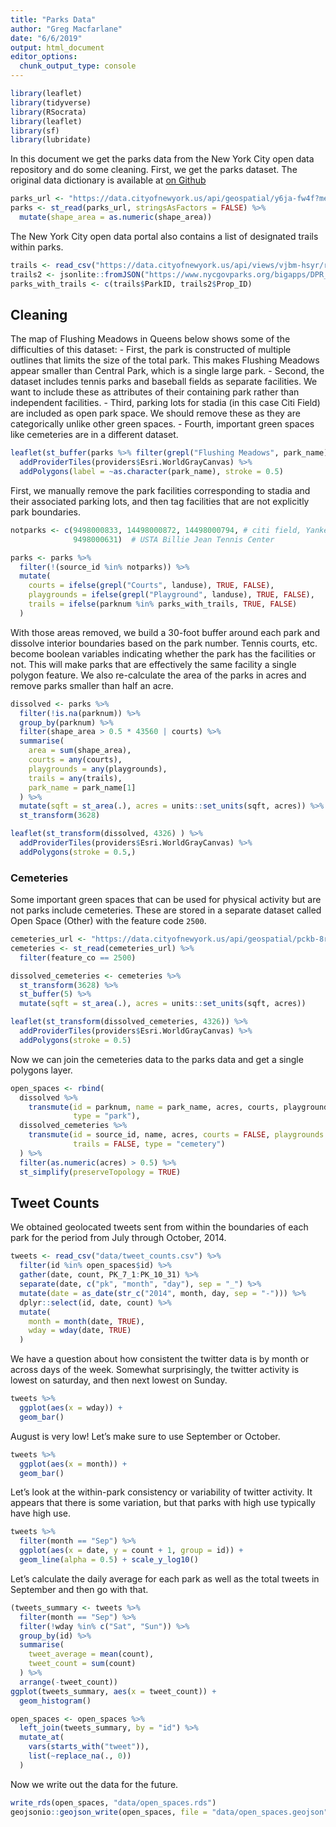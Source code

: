 ```yaml
---
title: "Parks Data"
author: "Greg Macfarlane"
date: "6/6/2019"
output: html_document
editor_options: 
  chunk_output_type: console
---
```


```r
library(leaflet)
library(tidyverse)
library(RSocrata)
library(leaflet)
library(sf)
library(lubridate)
```

In this document we get the parks data from the New York City open data
repository and do some cleaning. First, we get the parks dataset. The original
data dictionary is available at 
[on Github](https://github.com/CityOfNewYork/nyc-planimetrics/blob/master/Capture_Rules.md#open-space)
```r
parks_url <- "https://data.cityofnewyork.us/api/geospatial/y6ja-fw4f?method=export&format=GeoJSON"
parks <- st_read(parks_url, stringsAsFactors = FALSE) %>%
  mutate(shape_area = as.numeric(shape_area))
```

The New York City open data portal also contains a list of designated trails 
within parks.

```r
trails <- read_csv("https://data.cityofnewyork.us/api/views/vjbm-hsyr/rows.csv?accessType=DOWNLOAD")
trails2 <- jsonlite::fromJSON("https://www.nycgovparks.org/bigapps/DPR_Hiking_001.json")
parks_with_trails <- c(trails$ParkID, trails2$Prop_ID)
```

## Cleaning
The map of Flushing Meadows in Queens below shows some of the difficulties of this dataset:
  - First, the park is constructed of multiple outlines that limits the size of 
  the total park. This makes Flushing Meadows appear smaller than Central Park, 
  which is a single large park. 
  - Second, the dataset includes tennis parks and baseball fields as separate 
  facilities. We want to include these as attributes of their containing park
  rather than independent facilities.
  - Third, parking lots for stadia (in this case Citi Field) are included as 
  open park space. We should remove these as they are categorically unlike other
  green spaces.
  - Fourth, important green spaces like cemeteries are in a different dataset.
  
```r
leaflet(st_buffer(parks %>% filter(grepl("Flushing Meadows", park_name)), dist = 0.000001)) %>%
  addProviderTiles(providers$Esri.WorldGrayCanvas) %>%
  addPolygons(label = ~as.character(park_name), stroke = 0.5)
```

First, we manually remove the park facilities corresponding to stadia and their
associated parking lots, and then tag facilities that are not explicitly
park boundaries.

```r
notparks <- c(9498000833, 14498000872, 14498000794, # citi field, Yankee stadium, garage
              9498000631)  # USTA Billie Jean Tennis Center

parks <- parks %>% 
  filter(!(source_id %in% notparks)) %>%
  mutate(
    courts = ifelse(grepl("Courts", landuse), TRUE, FALSE),
    playgrounds = ifelse(grepl("Playground", landuse), TRUE, FALSE),
    trails = ifelse(parknum %in% parks_with_trails, TRUE, FALSE)
  ) 
```

With those areas removed, we build a 30-foot buffer around each park and 
dissolve interior boundaries based on the park number. Tennis courts, etc. become
boolean variables indicating whether the park has the facilities or not. This
will make parks that are effectively the same facility a single polygon feature.
We also re-calculate the area of the parks in acres and remove parks smaller
than half an acre.

```r
dissolved <- parks %>%
  filter(!is.na(parknum)) %>%
  group_by(parknum) %>%
  filter(shape_area > 0.5 * 43560 | courts) %>%
  summarise(
    area = sum(shape_area), 
    courts = any(courts), 
    playgrounds = any(playgrounds),
    trails = any(trails),
    park_name = park_name[1]
  ) %>%
  mutate(sqft = st_area(.), acres = units::set_units(sqft, acres)) %>%
  st_transform(3628)
```

```r
leaflet(st_transform(dissolved, 4326) ) %>%
  addProviderTiles(providers$Esri.WorldGrayCanvas) %>%
  addPolygons(stroke = 0.5,)
```
  
### Cemeteries
Some important green spaces that can be used for physical activity but are not
parks include cemeteries. These are stored in a separate dataset called Open
Space (Other) with the feature code `2500`.

```r
cemeteries_url <- "https://data.cityofnewyork.us/api/geospatial/pckb-8r2z?method=export&format=GeoJSON"
cemeteries <- st_read(cemeteries_url) %>%
  filter(feature_co == 2500)
```

```r
dissolved_cemeteries <- cemeteries %>%
  st_transform(3628) %>%
  st_buffer(5) %>%
  mutate(sqft = st_area(.), acres = units::set_units(sqft, acres))
```

```r
leaflet(st_transform(dissolved_cemeteries, 4326)) %>%
  addProviderTiles(providers$Esri.WorldGrayCanvas) %>%
  addPolygons(stroke = 0.5)
```

Now we can join the cemeteries data to the parks data and get a single polygons
layer.
```r
open_spaces <- rbind(
  dissolved %>% 
    transmute(id = parknum, name = park_name, acres, courts, playgrounds, trails, 
              type = "park"),
  dissolved_cemeteries %>% 
    transmute(id = source_id, name, acres, courts = FALSE, playgrounds = FALSE, 
              trails = FALSE, type = "cemetery")
  ) %>%
  filter(as.numeric(acres) > 0.5) %>%
  st_simplify(preserveTopology = TRUE)
```




## Tweet Counts

We obtained geolocated tweets sent from within the boundaries of each park for
the period from July through October, 2014.

```r
tweets <- read_csv("data/tweet_counts.csv") %>%
  filter(id %in% open_spaces$id) %>%
  gather(date, count, PK_7_1:PK_10_31) %>%
  separate(date, c("pk", "month", "day"), sep = "_") %>%
  mutate(date = as_date(str_c("2014", month, day, sep = "-"))) %>%
  dplyr::select(id, date, count) %>%
  mutate(
    month = month(date, TRUE),
    wday = wday(date, TRUE)
  ) 
```

We have a question about how consistent the twitter data is by month or across
days of the week. Somewhat surprisingly, the twitter activity is lowest on saturday, 
and then next lowest on Sunday.

```r
tweets %>%
  ggplot(aes(x = wday)) +
  geom_bar()
```

August is very low! Let's make sure to use September or October.

```r
tweets %>%
  ggplot(aes(x = month)) +
  geom_bar()
```

Let's look at the within-park consistency or variability of twitter activity.
It appears that there is some variation, but that parks with high use typically 
have high use.

```r
tweets %>%
  filter(month == "Sep") %>%
  ggplot(aes(x = date, y = count + 1, group = id)) +
  geom_line(alpha = 0.5) + scale_y_log10()
```

Let's calculate the daily average for each park  as well as the total tweets in
September and then go with that.

```r
(tweets_summary <- tweets %>%
  filter(month == "Sep") %>%
  filter(!wday %in% c("Sat", "Sun")) %>%
  group_by(id) %>%
  summarise(
    tweet_average = mean(count),
    tweet_count = sum(count)
  ) %>%
  arrange(-tweet_count))
ggplot(tweets_summary, aes(x = tweet_count)) +
  geom_histogram() 

open_spaces <- open_spaces %>%
  left_join(tweets_summary, by = "id") %>%
  mutate_at(
    vars(starts_with("tweet")), 
    list(~replace_na(., 0))
  ) 
```


Now we write out the data for the future.
```r
write_rds(open_spaces, "data/open_spaces.rds")
geojsonio::geojson_write(open_spaces, file = "data/open_spaces.geojson")
```




